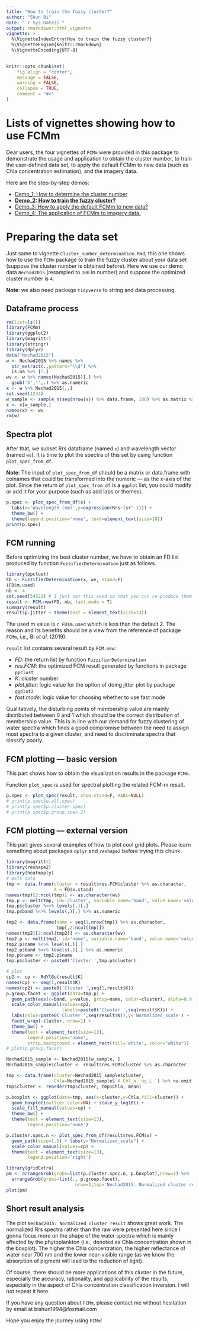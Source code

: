 ```yaml
---
title: "How to train the fuzzy cluster?"
author: "Shun Bi"
date: "`r Sys.Date()`"
output: rmarkdown::html_vignette
vignette: >
  %\VignetteIndexEntry{How to train the fuzzy cluster?}
  %\VignetteEngine{knitr::rmarkdown}
  %\VignetteEncoding{UTF-8}
---
```


```r
knitr::opts_chunk$set(
	fig.align = "center",
	message = FALSE,
	warning = FALSE,
	collapse = TRUE,
	comment = "#>"
)
```

# Lists of vignettes showing how to use FCMm

Dear users, the four vignettes of `FCMm` were provided in this package to demonstrate the usage and application to obtain the cluster number, to train the user-defined data set, to apply the default FCMm to new data (such as Chla concentration estimation), and the imagery data.

Here are the step-by-step demos:

 - [Demo_1: How to determine the cluster number](./doc/Cluster_number_determination.html)
 - [**Demo_2: How to train the fuzzy cluster?**](./doc/Fuzzy_cluster_training.html)
 - [Demo_3: How to apply the default FCMm to new data?](./doc/New_Data_Running_FCMm.html)
 - [Demo_4: The application of FCMm to imagery data.](./doc/Raster_Running_FCMm.html)

# Preparing the data set

Just same to vignette `Cluster_number_determination.Rmd`, this one shows how to use the `FCMm` package to train the fuzzy cluster about your data set (suppose the cluster number is obtained before). Here we use our demo data `Nechad2015` (resampled to `100` in number) and suppose the optimized cluster number is `4`.

**Note**: we also need package `tidyverse` to string and data processing.

## Dataframe process

```r
rm(list=ls())
library(FCMm)
library(ggplot2)
library(magrittr)
library(stringr)
library(dplyr)
data("Nechad2015")
w <- Nechad2015 %>% names %>%
  str_extract(.,pattern="\\d") %>%
  is.na %>% {!.}
wv <- w %>% names(Nechad2015)[.] %>%
  gsub('X','',.) %>% as.numeric
x <- w %>% Nechad2015[,.]
set.seed(1234)
w_sample <- sample_n(seq(nrow(x)) %>% data.frame, 100) %>% as.matrix %>% c
x <- x[w_sample,]
names(x) <- wv
rm(w)
```

## Spectra plot

After that, we subset Rrs dataframe (named `x`) and wavelength vector (named `wv`). It is time to plot the spectra of this set by using function `plot_spec_from_df`.

**Note**: The input of `plot_spec_from_df` should be a matrix or data.frame with colnames that could be transformed into the numeric --- as the x-axis of the plot. Since the return of `plot_spec_from_df` is a `ggplot` list, you could modify or add it for your purpose (such as add labs or themes).

```r
p.spec <- plot_spec_from_df(x) + 
  labs(x='Wavelength (nm)',y=expression(Rrs~(sr^-1))) + 
  theme_bw() + 
  theme(legend.position='none', text=element_text(size=18))
print(p.spec)
```

## FCM running

Before optimizing the best cluster number, we have to obtain an FD list produced by function `FuzzifierDetermination` just as follows.

```r
library(ppclust)
FD <- FuzzifierDetermination(x, wv, stand=F)
(FD$m.used)
nb <- 4
set.seed(54321) # I just set this seed so that you can re-produce them
result <- FCM.new(FD, nb, fast.mode = T)
summary(result)
result$p.jitter + theme(text = element_text(size=13))
```

The used m value is `r FD$m.used` which is less than the default 2. The reason and its benefits should be a view from the reference of package `FCMm`, i.e., Bi *et al.* (2019).

`result` list contains several result by `FCM.new`:

 - *FD*: the return list by function `FuzzifierDetermination`
 - *res.FCM*: the optimized FCM result generated by functions in package `ppclust`
 - *K*: cluster number
 - *plot.jitter*: logic value for the option of doing jitter plot by package `ggplot2`
 - *fast.mode*: logic value for choosing whether to use fast mode

Qualitatively, the disturbing points of membership value are mainly distributed between 0 and 1  which should be the correct distribution of membership value. This is in line with our demand for fuzzy clustering of water spectra which finds a good compromise between the need to assign most spectra to a given cluster, and need to discriminate spectra that classify poorly.

## FCM plotting --- basic version

This part shows how to obtain the visualization results in the package `FCMm`.

Function `plot_spec` is used for spectral plotting the related FCM-m result.

```r
p.spec <- plot_spec(result, show.stand=F, HABc=NULL)
# print(p.spec$p.all.spec)
# print(p.spec$p.cluster.spec)
# print(p.spec$p.group.spec.2)
```

## FCM plotting --- external version

This part gives several examples of how to plot cool grid plots. Please learn something about packages `dplyr` and `reshape2` before trying this chunk.

```r
library(magrittr)
library(reshape2)
library(heatmaply)
# melt data
tmp <- data.frame(cluster = result$res.FCM$cluster %>% as.character,
                  X = FD$x.stand)
names(tmp)[2:ncol(tmp)] <- as.character(wv)
tmp.p <- melt(tmp, id='cluster', variable.name='band', value.name='value')
tmp.p$cluster %<>% levels(.)[.]
tmp.p$band %<>% levels(.)[.] %>% as.numeric

tmp2 <- data.frame(name = seq(1,nrow(tmp)) %>% as.character,
                   tmp[,2:ncol(tmp)])
names(tmp2)[2:ncol(tmp2)] <- as.character(wv)
tmp2.p <- melt(tmp2, id='name', variable.name='band', value.name='value')
tmp2.p$name %<>% levels(.)[.]
tmp2.p$band %<>% levels(.)[.] %>% as.numeric
tmp.p$name <- tmp2.p$name  
tmp.p$cluster <- paste0('Cluster ',tmp.p$cluster)

# plot
cp2 <- cp <- RdYlBu(result$K)
names(cp) <- seq(1,result$K)
names(cp2) <- paste0('Cluster ',seq(1,result$K))
p.group.facet <- ggplot(data=tmp.p) + 
  geom_path(aes(x=band, y=value, group=name, color=cluster), alpha=0.9) + 
  scale_color_manual(values=cp2,
                     labels=paste0('Cluster ',seq(result$K))) + 
  labs(color=paste0('Cluster ',seq(result$K)),y='Normalized_scale') + 
  facet_wrap(~cluster, nrow=1) + 
  theme_bw() + 
  theme(text = element_text(size=13),
        legend.position='none',
        strip.background = element_rect(fill='white', color="white"))
# plot(p.group.facet)

Nechad2015_sample <- Nechad2015[w_sample, ]
Nechad2015_sample$cluster <- result$res.FCM$cluster %>% as.character

tmp <- data.frame(cluster=Nechad2015_sample$cluster, 
                  Chla=Nechad2015_sample$`X.Chl_a..ug.L.`) %>% na.omit
tmp$cluster <- reorder(tmp$cluster, tmp$Chla, mean)

p.boxplot <- ggplot(data=tmp, aes(x=cluster,y=Chla,fill=cluster)) + 
  geom_boxplot(outlier.color=NA) + scale_y_log10() + 
  scale_fill_manual(values=cp) + 
  theme_bw() + 
  theme(text = element_text(size=13),
        legend.position='none')

p.cluster.spec.n <- plot_spec_from_df(result$res.FCM$v) + 
  geom_path(size=1.5) + labs(y="Normalized_scale") + 
  scale_color_manual(values=cp) +
  theme(text = element_text(size=13),
        legend.position='right')

library(gridExtra)
pm <- arrangeGrob(grobs=list(p.cluster.spec.n, p.boxplot),nrow=1) %>%
  arrangeGrob(grobs=list(., p.group.facet),
                          nrow=2,top='Nechad2015: Normalized cluster result')
plot(pm)

```

## Short result analysis

The plot `Nechad2015: Normalized cluster result` shows great work. The normalized Rrs spectra rather than the raw were presented here since I gonna focus more on the shape of the water spectra which is mainly affected by the phytoplankton (i.e., denoted as Chla concentration shown in the boxplot). The higher the Chla concentration, the higher reflectance of water near 700 nm and the lower near-visible range (as we know the absorption of pigment will lead to the reduction of light). 

Of course, there should be more applications of this cluster in the future, especially the accuracy, rationality, and applicability of the results, especially in the aspect of Chla concentration classification inversion. I will not repeat it here.

If you have any question about `FCMm`, please contact me without hesitation by email at bishun1994@foxmail.com

Hope you enjoy the journey using `FCMm`!
